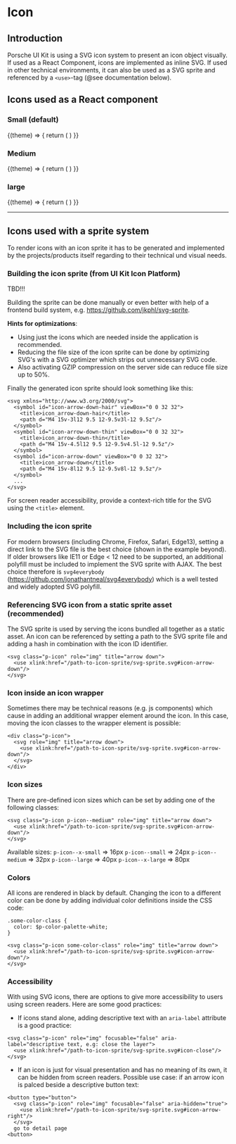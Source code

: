
# Icon

## Introduction
Porsche UI Kit is using a SVG icon system to present an icon object visually. If used as a React Component, icons are implemented as inline SVG. If used in other technical environments, it can also be used as a SVG sprite and referenced by a `<use>`-tag (@see documentation below).

## Icons used as a React component

### Small (default)
<Example noTheme>
  {(theme) => {
    return (
      <React.Fragment>
        <p-icon icon="icon_car-next.min.svg"></p-icon>
      </React.Fragment>
    )
}}
</Example>

### Medium
<Example noTheme>
  {(theme) => {
    return (
      <React.Fragment>
        <p-icon icon="icon_car-next.min.svg" size="medium"></p-icon>
      </React.Fragment>
    )
}}
</Example>

### large
<Example noTheme>
  {(theme) => {
    return (
      <React.Fragment>
        <p-icon icon="icon_car-next.min.svg" size="large"></p-icon>
      </React.Fragment>
    )
}}
</Example>

---

## Icons used with a sprite system
To render icons with an icon sprite it has to be generated and implemented by the projects/products itself regarding to their technical und visual needs.


### Building the icon sprite (from UI Kit Icon Platform)
TBD!!!
<!-- The icon sprite must be build throughout a set of individual SVG icons.
The whole set of icons can be found here:
`~@porscheui/ui-kit/src/base/icon/*.svg`

If you do not optimize the SVG icons by yourself, you can also use the optimized icon set:
`~@porscheui/ui-kit/src/base/icon/*.min.svg` -->

Building the sprite can be done manually or even better with help of a frontend build system, e.g. https://github.com/jkphl/svg-sprite.

__Hints for optimizations__:
* Using just the icons which are needed inside the application is recommended.
* Reducing the file size of the icon sprite can be done by optimizing SVG's with a SVG optimizer which strips out unnecessary SVG code.
* Also activating GZIP compression on the server side can reduce file size up to 50%.

Finally the generated icon sprite should look something like this:
```
<svg xmlns="http://www.w3.org/2000/svg">
  <symbol id="icon-arrow-down-hair" viewBox="0 0 32 32">
    <title>icon_arrow-down-hair</title>
    <path d="M4 15v-3l12 9.5 12-9.5v3l-12 9.5z"/>
  </symbol>
  <symbol id="icon-arrow-down-thin" viewBox="0 0 32 32">
    <title>icon_arrow-down-thin</title>
    <path d="M4 15v-4.5l12 9.5 12-9.5v4.5l-12 9.5z"/>
  </symbol>
  <symbol id="icon-arrow-down" viewBox="0 0 32 32">
    <title>icon_arrow-down</title>
    <path d="M4 15v-8l12 9.5 12-9.5v8l-12 9.5z"/>
  </symbol>
  ...
</svg>

```
For screen reader accessibility, provide a context-rich title for the SVG using the `<title>` element.

### Including the icon sprite
For modern browsers (including Chrome, Firefox, Safari, Edge13), setting a direct link to the SVG file is the best choice (shown in the example beyond).
If older browsers like IE11 or Edge < 12 need to be supported, an additional polyfill must be included to implement the SVG sprite with AJAX.
The best choice therefore is `svg4everybody` (https://github.com/jonathantneal/svg4everybody) which is a well tested and widely adopted SVG polyfill.

### Referencing SVG icon from a static sprite asset (recommended)
The SVG sprite is used by serving the icons bundled all together as a static asset. An icon can be referenced by setting a path to the SVG sprite file and adding a hash in combination with the icon ID identifier.
```
<svg class="p-icon" role="img" title="arrow down">
  <use xlink:href="/path-to-icon-sprite/svg-sprite.svg#icon-arrow-down"/>
</svg>
```

### Icon inside an icon wrapper
Sometimes there may be technical reasons (e.g. js components) which cause in adding an additional wrapper element around the icon. In this case, moving the icon classes to the wrapper element is possible:
```
<div class="p-icon">
  <svg role="img" title="arrow down">
    <use xlink:href="/path-to-icon-sprite/svg-sprite.svg#icon-arrow-down"/>
  </svg>
</div>
```

### Icon sizes
There are pre-defined icon sizes which can be set by adding one of the following classes:
```
<svg class="p-icon p-icon--medium" role="img" title="arrow down">
  <use xlink:href="/path-to-icon-sprite/svg-sprite.svg#icon-arrow-down"/>
</svg>
```

Available sizes:
`p-icon--x-small` => 16px
`p-icon--small` => 24px
`p-icon--medium` => 32px
`p-icon--large` => 40px
`p-icon--x-large` => 80px

### Colors
All icons are rendered in black by default. Changing the icon to a different color can be done by adding individual color definitions inside the CSS code:
```
.some-color-class {
  color: $p-color-palette-white;
}

<svg class="p-icon some-color-class" role="img" title="arrow down">
  <use xlink:href="/path-to-icon-sprite/svg-sprite.svg#icon-arrow-down"/>
</svg>
```

### Accessibility
With using SVG icons, there are options to give more accessibility to users using screen readers. Here are some good practices:

* If icons stand alone, adding descriptive text with an `aria-label` attribute is a good practice:
```
<svg class="p-icon" role="img" focusable="false" aria-label="descriptive text, e.g: close the layer">
  <use xlink:href="/path-to-icon-sprite/svg-sprite.svg#icon-close"/>
</svg>
```

* If an icon is just for visual presentation and has no meaning of its own, it can be hidden from screen readers.
Possible use case: if an arrow icon is palced beside a descriptive button text:
```
<button type="button">
  <svg class="p-icon" role="img" focusable="false" aria-hidden="true">
    <use xlink:href="/path-to-icon-sprite/svg-sprite.svg#icon-arrow-right"/>
  </svg>
  go to detail page
<button>
```
